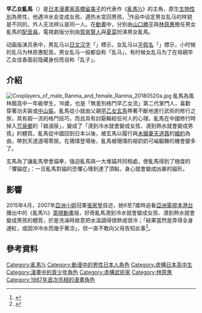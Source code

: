 {{NoteTA
|1 = zh:½; zh-cn:{{small|{{math|{{sfrac|1|2}}}}}}; zh-tw:{{small|{{math|{{sfrac|1|2}}}}}};
|2 = ½=>zh-hans:{{small|{{math|{{sfrac|1|2}}}}}}; ½=>zh-hant:{{small|{{math|{{sfrac|1|2}}}}}};<!--zh兼容zh-hans、zh-hant會優先顯示，但下位區域轉換不影響-->
}}
{{Infobox animanga character
| color        = Red
| name         = 早乙女 亂馬
| japanese     = 早乙女 乱馬
| kana         = さおとめ らんま
| romaji       = Saotome Ranma
| series       = [[亂馬½|亂馬½]]
| image        = 
| caption      = 
| first        = 第1集
| last         = 
| creator      = [[高橋留美子|高橋留美子]]
| voiced by    = {{JPN}}：<br/>[[山口勝平|山口勝平]]（男）<br/>[[林原惠|林原惠]]（女）<br/>{{HKG-1959}}：<br/>[[郭志權|郭志權]]（男，[[安樂電影|安樂電影]]版本）<br/>[[雷碧娜|雷碧娜]]（女，安樂電影版本）<br/>[[郭立文|郭立文]]（男，[[亞洲電視|亞洲電視]]版本）<br/>[[黃玉娟|黃玉娟]]（女，亞洲電視版本）<br/>{{flagicon|ROC}}：<br/>[[姜瑰瑾|姜瑰瑾]]（男，[[台視|台視]]版本）<br/>[[李宛鳳|李宛鳳]]（女，台視版本）<br/>[[劉傑_(配音員)|劉傑]]（男女皆是，錄影帶版本；男，[[緯來綜合台|緯來綜合台]]版本）<br/>[[馮美麗|馮美麗]]（女，緯來綜合台版本）
| alias        = 
| gender       = 男性
| age          = 16
| born         = 
| occupation   = 學生<br/>格鬥家
| relatives    = 早乙女玄馬（父親）<br/>早乙女佳香（母親）<br/>天道茜（未婚妻）
| spouse       = 
| divider      = yes
| aux1 name    = 詛咒
| aux1         = 性別轉換
| aux2 name    = 格鬥流派
| aux2         = 無差別格鬥早乙女流
}}
'''早乙女亂馬'''（{{lang-ja|早乙女乱馬}}）是[[日本漫畫家|日本漫畫家]][[高橋留美子|高橋留美子]]的代表作《[[亂馬½|亂馬½]]》的主角，原生[[生物性別|生物性別]]為男性，他遇冷水会变成女孩、遇热水变回男孩，<ref>{{Cite book |author=Ernest Mathijs, Xavier Mendik |url=http://books.google.com.hk/books?id=dWX4AAAAQBAJ&pg=PA313 |title=The Cult Film Reader |page=313 |publisher=McGraw-Hill International |date=2007 |ISBN=9780335219230 |access-date=2014-11-02 |archive-date=2014-11-02 |archive-url=https://web.archive.org/web/20141102151620/http://books.google.com.hk/books?id=dWX4AAAAQBAJ&pg=PA313 |dead-url=no }}</ref>作品中设定男女乱马的样貌是不同的，外人无法辨认是同一人。在[[動畫|動畫]]中，分別由[[山口勝平|山口勝平]]與[[林原惠|林原惠]]擔任男女亂馬的[[配音員|配音員]]。電視劇版分別由[[賀來賢人|賀來賢人]]與[[夏菜|夏菜]]扮演男女亂馬。

动画版演员表中，男乱马以[[日文汉字|日文汉字]]「{{lang|ja|乱馬}}」標示，女乱马以[[平假名|平假名]]「{{lang|ja|らんま}}」標示，小时候的乱马为林原惠配音。男女乱马一般都自称「乱马」，有时候女乱马为了在母親早乙女佳香面前隐藏身份而自称「乱子」。

== 介紹 ==
[[File:Cosplayers_of_male_Ranma_and_female_Ranma_20180520a.jpg|thumb]]
亂馬為風林館高中一年級學生，16歲，也是「無差別格鬥早乙女流」第二代掌門人，喜歡穿著功夫裝或[[中山裝|中山裝]]。亂馬從小就由父親[[早乙女玄馬|早乙女玄馬]]帶著不斷地進行武術的修行之旅，具有超一流的格鬥技巧，而且具有討厭輸給任何人的心理。亂馬在中國修行時掉入[[咒泉鄉|咒泉鄉]]的「娘溺泉」，變成了「澆到冷水就會變成女孩、澆到熱水就會變成男孩」的體質。亂馬從中國回到日本以後，被玄馬以履行與[[未婚妻|未婚妻]][[天道茜|天道茜]]的[[婚約|婚約]]為由，帶到天道道場寄居。在珊璞登場後，亂馬被珊璞的祖奶奶可崘鍛鍊的機會變多了。

玄馬為了讓亂馬學會貓拳，強迫亂馬與一大堆貓共同相處，使亂馬得到了極度的「懼貓症」：一旦亂馬對貓的恐懼心理到達了頂點，身心就會變成凶暴的貓形。

== 影響 ==
2015年4月，2007年[[亞洲小姐|亞洲小姐]]冠軍[[張家瑩|張家瑩]]自述，她6至7歲時追看[[亞洲電視|亞洲電視]][[本港台|本港台]]播出中的《亂馬½》[[電視動畫|電視動畫]]版，好奇亂馬澆到冷水就會變成女孩、澆到熱水就會變成男孩的體質，於是洗澡時故意把水溫調得很熱或很冷；「結果當然是弄得全身通紅，或因沖冷水而幾乎著涼」，但一直不敢向父母告知此事<ref>{{cite web|url=https://hk.lifestyle.appledaily.com/lifestyle/special/daily/article/20150415/19112375|title=【那些年的亞視】露B變性鬥飛車 踩界卡通最回味|author=果籽|publisher=[[香港蘋果日報|香港蘋果日報]]|date=2015-04-15|accessdate=2017-12-06|archive-date=2017-12-06|archive-url=https://web.archive.org/web/20171206203718/https://hk.lifestyle.appledaily.com/lifestyle/special/daily/article/20150415/19112375|dead-url=no}}</ref>。

==參考資料==
{{Reflist}}

{{亂馬½}}
{{林原惠}}

{{DEFAULTSORT:Saotome Ranma}}
[[Category:亂馬½|Category:亂馬½]]
[[Category:動漫中的男性日本人角色|Category:動漫中的男性日本人角色]]
[[Category:虛構日本高中生|Category:虛構日本高中生]]
[[Category:漫畫中的青少年角色|Category:漫畫中的青少年角色]]
[[Category:虛構武術家|Category:虛構武術家]]
[[Category:林原惠|Category:林原惠]]
[[Category:1987年首次亮相的漫畫角色|Category:1987年首次亮相的漫畫角色]]